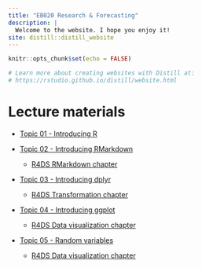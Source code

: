 ```yaml
---
title: "EB020 Research & Forecasting"
description: |
  Welcome to the website. I hope you enjoy it!
site: distill::distill_website
---
```


```r
knitr::opts_chunk$set(echo = FALSE)

# Learn more about creating websites with Distill at:
# https://rstudio.github.io/distill/website.html

```

# Lecture materials

* [Topic 01 - Introducing R](lecture_materials/Topic01.html)

* [Topic 02 - Introducing RMarkdown](lecture_materials/Topic02.html)

    - [R4DS RMarkdown chapter](https://r4ds.had.co.nz/r-markdown.html)

* [Topic 03 - Introducing dplyr](lecture_materials/Topic03.html)
  
    - [R4DS Transformation chapter](https://r4ds.had.co.nz/transform.html)

* [Topic 04 - Introducing ggplot](lecture_materials/Topic04.html)

    - [R4DS Data visualization chapter](https://r4ds.had.co.nz/data-visualisation.html)
    
* [Topic 05 - Random variables](lecture_materials/Topic05.html)

    - [R4DS Data visualization chapter](https://r4ds.had.co.nz/data-visualisation.html)
    
    

